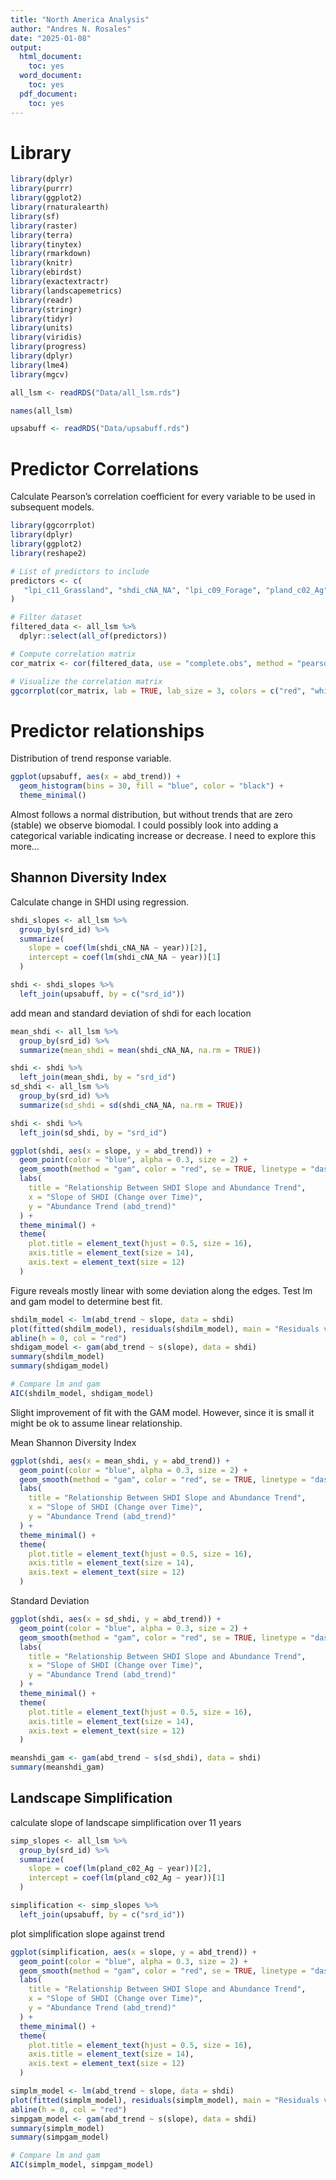 ```yaml
---
title: "North America Analysis"
author: "Andres N. Rosales"
date: "2025-01-08"
output:
  html_document:
    toc: yes
  word_document:
    toc: yes
  pdf_document:
    toc: yes
---
```



# Library
```r

library(dplyr)
library(purrr)
library(ggplot2)
library(rnaturalearth)
library(sf)
library(raster)
library(terra)
library(tinytex)
library(rmarkdown)
library(knitr)
library(ebirdst)
library(exactextractr)
library(landscapemetrics)
library(readr)
library(stringr)
library(tidyr)
library(units)
library(viridis)
library(progress)
library(dplyr)
library(lme4)
library(mgcv)


```



```r
all_lsm <- readRDS("Data/all_lsm.rds")
```

```r
names(all_lsm)
```

```r
upsabuff <- readRDS("Data/upsabuff.rds")
```


# Predictor Correlations
Calculate Pearson's correlation coefficient for every variable to be used in subsequent models.
```r
library(ggcorrplot)
library(dplyr)
library(ggplot2)
library(reshape2)  
```

```r
# List of predictors to include
predictors <- c(
   "lpi_c11_Grassland", "shdi_cNA_NA", "lpi_c09_Forage", "pland_c02_Ag", "ed_cNA_NA"
)

# Filter dataset
filtered_data <- all_lsm %>%
  dplyr::select(all_of(predictors))

# Compute correlation matrix
cor_matrix <- cor(filtered_data, use = "complete.obs", method = "pearson")

# Visualize the correlation matrix
ggcorrplot(cor_matrix, lab = TRUE, lab_size = 3, colors = c("red", "white", "blue"))
```

# Predictor relationships


Distribution of trend response variable.

```r
ggplot(upsabuff, aes(x = abd_trend)) +
  geom_histogram(bins = 30, fill = "blue", color = "black") +
  theme_minimal()

```
Almost follows a normal distribution, but without trends that are zero (stable) we observe biomodal. I could possibly look into adding a categorical variable indicating increase or decrease. I need to explore this more...


## Shannon Diversity Index
Calculate change in SHDI using regression. 
```r

shdi_slopes <- all_lsm %>%
  group_by(srd_id) %>%
  summarize(
    slope = coef(lm(shdi_cNA_NA ~ year))[2],  
    intercept = coef(lm(shdi_cNA_NA ~ year))[1] 
  )

shdi <- shdi_slopes %>%
  left_join(upsabuff, by = c("srd_id"))
```

add mean and standard deviation of shdi for each location
```r
mean_shdi <- all_lsm %>%
  group_by(srd_id) %>%
  summarize(mean_shdi = mean(shdi_cNA_NA, na.rm = TRUE))

shdi <- shdi %>%
  left_join(mean_shdi, by = "srd_id")
sd_shdi <- all_lsm %>%
  group_by(srd_id) %>%
  summarize(sd_shdi = sd(shdi_cNA_NA, na.rm = TRUE))

shdi <- shdi %>%
  left_join(sd_shdi, by = "srd_id")
```


```r
ggplot(shdi, aes(x = slope, y = abd_trend)) +
  geom_point(color = "blue", alpha = 0.3, size = 2) +  
  geom_smooth(method = "gam", color = "red", se = TRUE, linetype = "dashed") + 
  labs(
    title = "Relationship Between SHDI Slope and Abundance Trend",
    x = "Slope of SHDI (Change over Time)",
    y = "Abundance Trend (abd_trend)"
  ) +
  theme_minimal() +
  theme(
    plot.title = element_text(hjust = 0.5, size = 16),
    axis.title = element_text(size = 14),
    axis.text = element_text(size = 12)
  )

```

Figure reveals mostly linear with some deviation along the edges. Test lm and gam model to determine best fit.
```r
shdilm_model <- lm(abd_trend ~ slope, data = shdi)
plot(fitted(shdilm_model), residuals(shdilm_model), main = "Residuals vs Fitted")
abline(h = 0, col = "red")
shdigam_model <- gam(abd_trend ~ s(slope), data = shdi)
summary(shdilm_model)
summary(shdigam_model)

# Compare lm and gam
AIC(shdilm_model, shdigam_model)
```

Slight improvement of fit with the GAM model. However, since it is small it might be ok to assume linear relationship.


Mean Shannon Diversity Index
```r
ggplot(shdi, aes(x = mean_shdi, y = abd_trend)) +
  geom_point(color = "blue", alpha = 0.3, size = 2) +  
  geom_smooth(method = "gam", color = "red", se = TRUE, linetype = "dashed") + 
  labs(
    title = "Relationship Between SHDI Slope and Abundance Trend",
    x = "Slope of SHDI (Change over Time)",
    y = "Abundance Trend (abd_trend)"
  ) +
  theme_minimal() +
  theme(
    plot.title = element_text(hjust = 0.5, size = 16),
    axis.title = element_text(size = 14),
    axis.text = element_text(size = 12)
  )

```

Standard Deviation
```r
ggplot(shdi, aes(x = sd_shdi, y = abd_trend)) +
  geom_point(color = "blue", alpha = 0.3, size = 2) +  
  geom_smooth(method = "gam", color = "red", se = TRUE, linetype = "dashed") + 
  labs(
    title = "Relationship Between SHDI Slope and Abundance Trend",
    x = "Slope of SHDI (Change over Time)",
    y = "Abundance Trend (abd_trend)"
  ) +
  theme_minimal() +
  theme(
    plot.title = element_text(hjust = 0.5, size = 16),
    axis.title = element_text(size = 14),
    axis.text = element_text(size = 12)
  )

meanshdi_gam <- gam(abd_trend ~ s(sd_shdi), data = shdi)
summary(meanshdi_gam)

```


## Landscape Simplification
calculate slope of landscape simplification over 11 years
```r
simp_slopes <- all_lsm %>%
  group_by(srd_id) %>%
  summarize(
    slope = coef(lm(pland_c02_Ag ~ year))[2],  
    intercept = coef(lm(pland_c02_Ag ~ year))[1] 
  )

simplification <- simp_slopes %>%
  left_join(upsabuff, by = c("srd_id"))
```


plot simplification slope against trend
```r
ggplot(simplification, aes(x = slope, y = abd_trend)) +
  geom_point(color = "blue", alpha = 0.3, size = 2) +  
  geom_smooth(method = "gam", color = "red", se = TRUE, linetype = "dashed") + 
  labs(
    title = "Relationship Between SHDI Slope and Abundance Trend",
    x = "Slope of SHDI (Change over Time)",
    y = "Abundance Trend (abd_trend)"
  ) +
  theme_minimal() +
  theme(
    plot.title = element_text(hjust = 0.5, size = 16),
    axis.title = element_text(size = 14),
    axis.text = element_text(size = 12)
  )
```

```r
simplm_model <- lm(abd_trend ~ slope, data = shdi)
plot(fitted(simplm_model), residuals(simplm_model), main = "Residuals vs Fitted")
abline(h = 0, col = "red")
simpgam_model <- gam(abd_trend ~ s(slope), data = shdi)
summary(simplm_model)
summary(simpgam_model)

# Compare lm and gam
AIC(simplm_model, simpgam_model)
```

